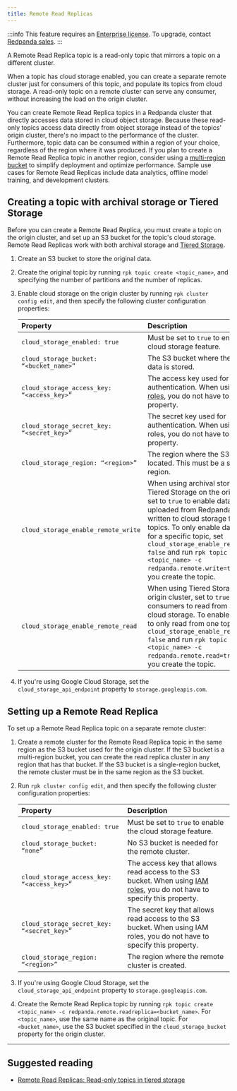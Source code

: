 ```yaml
---
title: Remote Read Replicas
---
```


<head>
    <meta name="title" content="Remote Read Replicas | Redpanda Docs"/>
    <meta name="description" content="A Remote Read Replica topic is a read-only topic that mirrors a topic on a different cluster."/>
</head>

:::info
This feature requires an [Enterprise license](/docs/introduction/licenses). To upgrade, contact [Redpanda sales](https://redpanda.com/try-redpanda).
:::

A Remote Read Replica topic is a read-only topic that mirrors a topic on a different cluster.

When a topic has cloud storage enabled, you can create a separate remote cluster just for consumers of this topic, and populate its topics from cloud storage. A read-only topic on a remote cluster can serve any consumer, without increasing the load on the origin cluster.

You can create Remote Read Replica topics in a Redpanda cluster that directly accesses data stored in cloud object storage. Because these read-only topics access data directly from object storage instead of the topics' origin cluster, there's no impact to the performance of the cluster. Furthermore, topic data can be consumed within a region of your choice, regardless of the region where it was produced. If you plan to create a Remote Read Replica topic in another region, consider using a [multi-region bucket](https://aws.amazon.com/s3/features/multi-region-access-points/) to simplify deployment and optimize performance. Sample use cases for Remote Read Replicas include data analytics, offline model training, and development clusters.

## Creating a topic with archival storage or Tiered Storage

Before you can create a Remote Read Replica, you must create a topic on the origin cluster, and set up an S3 bucket for the topic's cloud storage. Remote Read Replicas work with both archival storage and [Tiered Storage](/docs/data-management/tiered-storage/).

1. Create an S3 bucket to store the original data.
2. Create the original topic by running `rpk topic create <topic_name>`, and specifying the number of partitions and the number of replicas.
3. Enable cloud storage on the origin cluster by running `rpk cluster config edit`, and then specify the following cluster configuration properties:

    | Property | Description |
    | :------  | :---------  |
    | `cloud_storage_enabled: true` | Must be set to `true` to enable the cloud storage feature. |
    | `cloud_storage_bucket: “<bucket_name>”` | The S3 bucket where the original data is stored. |
    | `cloud_storage_access_key: “<access_key>”` | The access key used for authentication. When using [IAM roles](/docs/security/iam-roles), you do not have to specify this property. |
    | `cloud_storage_secret_key: “<secret_key>”` | The secret key used for authentication.  When using IAM roles, you do not have to specify this property. |
    | `cloud_storage_region: “<region>”` | The region where the S3 bucket is located. This must be a supported region. |
    | `cloud_storage_enable_remote_write` | When using archival storage or Tiered Storage on the origin cluster, set to `true` to enable data to be uploaded from Redpanda and written to cloud storage for all topics. To only enable data upload for a specific topic, set `cloud_storage_enable_remote_write: false` and run `rpk topic create <topic_name> -c redpanda.remote.write=true` when you create the topic. |
    | `cloud_storage_enable_remote_read` | When using Tiered Storage on the origin cluster, set to `true` to enable consumers to read from all topics in cloud storage. To enable consumers to only read from one topic, set `cloud_storage_enable_remote_read: false` and run `rpk topic create <topic_name> -c redpanda.remote.read=true` when you create the topic.
4. If you're using Google Cloud Storage, set the `cloud_storage_api_endpoint` property to `storage.googleapis.com`.

## Setting up a Remote Read Replica

To set up a Remote Read Replica topic on a separate remote cluster:

1. Create a remote cluster for the Remote Read Replica topic in the same region as the S3 bucket used for the origin cluster. If the S3 bucket is a multi-region bucket, you can create the read replica cluster in any region that has that bucket. If the S3 bucket is a single-region bucket, the remote cluster must be in the same region as the S3 bucket.
2. Run `rpk cluster config edit`, and then specify the following cluster configuration properties:

    | Property | Description |
    | :------  | :---------  |
    | `cloud_storage_enabled: true` | Must be set to `true` to enable the cloud storage feature. |
    | `cloud_storage_bucket: “none”` | No S3 bucket is needed for the remote cluster. |
    | `cloud_storage_access_key: “<access_key>”` | The access key that allows read access to the S3 bucket. When using [IAM roles](/docs/security/iam-roles), you do not have to specify this property. |
    | `cloud_storage_secret_key: “<secret_key>”` | The secret key that allows read access to the S3 bucket.  When using IAM roles, you do not have to specify this property. |
    | `cloud_storage_region: “<region>”` | The region where the remote cluster is created. |
4. If you're using Google Cloud Storage, set the `cloud_storage_api_endpoint` property to `storage.googleapis.com`.
3. Create the Remote Read Replica topic by running `rpk topic create <topic_name> -c redpanda.remote.readreplica=<bucket_name>`. For `<topic_name>`, use the same name as the original topic. For `<bucket_name>`, use the S3 bucket specified in the `cloud_storage_bucket` property for the origin cluster.

---

## Suggested reading

- [Remote Read Replicas: Read-only topics in tiered storage](https://redpanda.com/blog/remote-read-replicas-for-distributing-work)